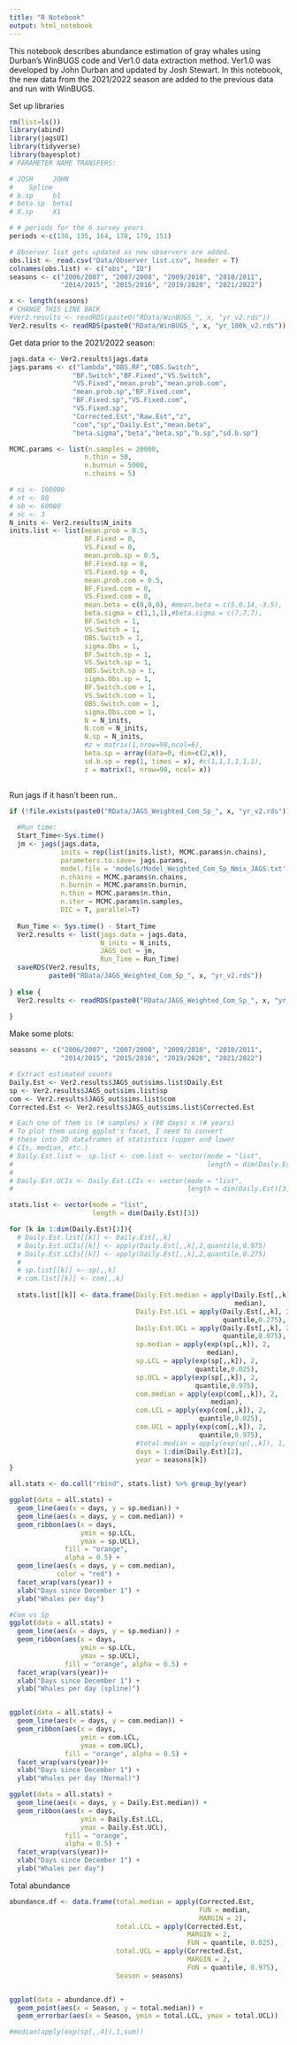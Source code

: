 ```yaml
---
title: "R Notebook"
output: html_notebook
---
```


This notebook describes abundance estimation of gray whales using Durban's WinBUGS code and Ver1.0 data extraction method. Ver1.0 was developed by John Durban and updated by Josh Stewart. In this notebook, the new data from the 2021/2022 season are added to the previous data and run with WinBUGS. 

Set up libraries

```r
rm(list=ls())
library(abind)
library(jagsUI)
library(tidyverse)
library(bayesplot)
# PARAMETER NAME TRANSFERS:

# JOSH     JOHN
#    Spline 
# b.sp     b1 
# beta.sp  beta1
# X.sp     X1

# # periods for the 6 survey years
periods <-c(136, 135, 164, 178, 179, 151)

# Observer list gets updated as new observers are added. 
obs.list <- read.csv("Data/Observer list.csv", header = T) 
colnames(obs.list) <- c("obs", "ID")
seasons <- c("2006/2007", "2007/2008", "2009/2010", "2010/2011", 
             "2014/2015", "2015/2016", "2019/2020", "2021/2022")

x <- length(seasons)
# CHANGE THIS LINE BACK
#Ver2.results <- readRDS(paste0("RData/WinBUGS_", x, "yr_v2.rds"))
Ver2.results <- readRDS(paste0("RData/WinBUGS_", x, "yr_100k_v2.rds"))

```

Get data prior to the 2021/2022 season:
```r
jags.data <- Ver2.results$jags.data
jags.params <- c("lambda","OBS.RF","OBS.Switch",
                "BF.Switch","BF.Fixed","VS.Switch",
                "VS.Fixed","mean.prob","mean.prob.com",
                "mean.prob.sp","BF.Fixed.com",
                "BF.Fixed.sp","VS.Fixed.com",
                "VS.Fixed.sp",
                "Corrected.Est","Raw.Est","z",
                "com","sp","Daily.Est","mean.beta",
                "beta.sigma","beta","beta.sp","b.sp","sd.b.sp")

MCMC.params <- list(n.samples = 20000,
                   n.thin = 50,
                   n.burnin = 5000,
                   n.chains = 5)

# ni <- 100000
# nt <- 80
# nb <- 60000
# nc <- 3
N_inits <- Ver2.results$N_inits
inits.list <- list(mean.prob = 0.5,
                   BF.Fixed = 0,
                   VS.Fixed = 0,
                   mean.prob.sp = 0.5,
                   BF.Fixed.sp = 0,
                   VS.Fixed.sp = 0,
                   mean.prob.com = 0.5,
                   BF.Fixed.com = 0,
                   VS.Fixed.com = 0,
                   mean.beta = c(0,0,0), #mean.beta = c(5,0.14,-3.5),
                   beta.sigma = c(1,1,1),#beta.sigma = c(7,7,7),
                   BF.Switch = 1,
                   VS.Switch = 1,
                   OBS.Switch = 1,
                   sigma.Obs = 1,
                   BF.Switch.sp = 1,
                   VS.Switch.sp = 1,
                   OBS.Switch.sp = 1,
                   sigma.Obs.sp = 1,
                   BF.Switch.com = 1,
                   VS.Switch.com = 1,
                   OBS.Switch.com = 1,
                   sigma.Obs.com = 1,
                   N = N_inits,
                   N.com = N_inits,
                   N.sp = N_inits,
                   #z = matrix(1,nrow=90,ncol=6),
                   beta.sp = array(data=0, dim=c(2,x)),
                   sd.b.sp = rep(1, times = x), #c(1,1,1,1,1,1),
                   z = matrix(1, nrow=90, ncol= x))
  
```

Run jags if it hasn't been run..

```r
if (!file.exists(paste0("RData/JAGS_Weighted_Com_Sp_", x, "yr_v2.rds"))){
  
  #Run time: 
  Start_Time<-Sys.time()
  jm <- jags(jags.data,
             inits = rep(list(inits.list), MCMC.params$n.chains),
             parameters.to.save= jags.params,
             model.file = 'models/Model_Weighted_Com_Sp_Nmix_JAGS.txt',
             n.chains = MCMC.params$n.chains,
             n.burnin = MCMC.params$n.burnin,
             n.thin = MCMC.params$n.thin,
             n.iter = MCMC.params$n.samples,
             DIC = T, parallel=T)
    
  Run_Time <- Sys.time() - Start_Time
  Ver2.results <- list(jags.data = jags.data,
                       N_inits = N_inits,
                       JAGS_out = jm,
                       Run_Time = Run_Time)
  saveRDS(Ver2.results, 
          paste0("RData/JAGS_Weighted_Com_Sp_", x, "yr_v2.rds"))
  
} else {
  Ver2.results <- readRDS(paste0("RData/JAGS_Weighted_Com_Sp_", x, "yr_v2.rds"))
  
}
```


Make some plots:

```r
seasons <- c("2006/2007", "2007/2008", "2009/2010", "2010/2011", 
             "2014/2015", "2015/2016", "2019/2020", "2021/2022")

# Extract estimated counts
Daily.Est <- Ver2.results$JAGS_out$sims.list$Daily.Est
sp <- Ver2.results$JAGS_out$sims.list$sp
com <- Ver2.results$JAGS_out$sims.list$com
Corrected.Est <- Ver2.results$JAGS_out$sims.list$Corrected.Est

# Each one of them is (# samples) x (90 days) x (# years)
# To plot them using ggplot's facet, I need to convert
# these into 2D dataframes of statistics (upper and lower 
# CIs, median, etc.)
# Daily.Est.list <- sp.list <- com.list <- vector(mode = "list", 
#                                                 length = dim(Daily.Est)[3])
# 
# Daily.Est.UCIs <- Daily.Est.LCIs <- vector(mode = "list",
#                                            length = dim(Daily.Est)[3])

stats.list <- vector(mode = "list",
                     length = dim(Daily.Est)[3])

for (k in 1:dim(Daily.Est)[3]){
  # Daily.Est.list[[k]] <- Daily.Est[,,k]
  # Daily.Est.UCIs[[k]] <- apply(Daily.Est[,,k],2,quantile,0.975)
  # Daily.Est.LCIs[[k]] <- apply(Daily.Est[,,k],2,quantile,0.275)
  # 
  # sp.list[[k]] <- sp[,,k]
  # com.list[[k]] <- com[,,k]
  
  stats.list[[k]] <- data.frame(Daily.Est.median = apply(Daily.Est[,,k], 2,
                                                         median),
                                Daily.Est.LCL = apply(Daily.Est[,,k], 2,
                                                      quantile,0.275),
                                Daily.Est.UCL = apply(Daily.Est[,,k], 2,
                                                      quantile,0.975),
                                sp.median = apply(exp(sp[,,k]), 2,
                                                  median),
                                sp.LCL = apply(exp(sp[,,k]), 2,
                                               quantile,0.025),
                                sp.UCL = apply(exp(sp[,,k]), 2,
                                               quantile,0.975),
                                com.median = apply(exp(com[,,k]), 2,
                                                   median),
                                com.LCL = apply(exp(com[,,k]), 2,
                                                quantile,0.025),
                                com.UCL = apply(exp(com[,,k]), 2,
                                                quantile,0.975),
                                #total.median = apply(exp(sp[,,k]), 1, sum),
                                days = 1:dim(Daily.Est)[2],
                                year = seasons[k])
}

all.stats <- do.call("rbind", stats.list) %>% group_by(year)

ggplot(data = all.stats) + 
  geom_line(aes(x = days, y = sp.median)) + 
  geom_line(aes(x = days, y = com.median)) +
  geom_ribbon(aes(x = days, 
                  ymin = sp.LCL, 
                  ymax = sp.UCL),
              fill = "orange", 
              alpha = 0.5) +
  geom_line(aes(x = days, y = com.median),
            color = "red") +
  facet_wrap(vars(year)) +
  xlab("Days since December 1") + 
  ylab("Whales per day")

```



```r

#Com vs Sp
ggplot(data = all.stats) +
  geom_line(aes(x = days, y = sp.median)) +
  geom_ribbon(aes(x = days, 
                  ymin = sp.LCL, 
                  ymax = sp.UCL),
              fill = "orange", alpha = 0.5) + 
  facet_wrap(vars(year))+
  xlab("Days since December 1") + 
  ylab("Whales per day (spline)")



```


```r

ggplot(data = all.stats) +
  geom_line(aes(x = days, y = com.median)) +
  geom_ribbon(aes(x = days, 
                  ymin = com.LCL, 
                  ymax = com.UCL),
              fill = "orange", alpha = 0.5) + 
  facet_wrap(vars(year))+
  xlab("Days since December 1") + 
  ylab("Whales per day (Normal)")

```


```r

ggplot(data = all.stats) +
  geom_line(aes(x = days, y = Daily.Est.median)) +
  geom_ribbon(aes(x = days, 
                  ymin = Daily.Est.LCL, 
                  ymax = Daily.Est.UCL),
              fill = "orange", 
              alpha = 0.5) + 
  facet_wrap(vars(year))+
  xlab("Days since December 1") + 
  ylab("Whales per day")


```

Total abundance
```r
abundance.df <- data.frame(total.median = apply(Corrected.Est, 
                                                FUN = median, 
                                                MARGIN = 2),
                           total.LCL = apply(Corrected.Est, 
                                             MARGIN = 2, 
                                             FUN = quantile, 0.025),
                           total.UCL = apply(Corrected.Est, 
                                             MARGIN = 2, 
                                             FUN = quantile, 0.975),
                           Season = seasons)


ggplot(data = abundance.df) + 
  geom_point(aes(x = Season, y = total.median)) + 
  geom_errorbar(aes(x = Season, ymin = total.LCL, ymax = total.UCL))

#median(apply(exp(sp[,,4]),1,sum))

```

